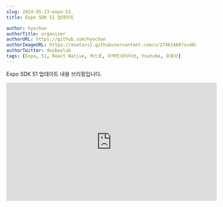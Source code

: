 ```yaml
---
slug: 2024-05-23-expo-51
title: Expo SDK 51 업데이트

author: hyochan
authorTitle: organizer
authorURL: https://github.com/hyochan
authorImageURL: https://avatars1.githubusercontent.com/u/27461460?s=460&u=b5860875e26d33fd70fd210f4ea74f81cdf9d99b&v=4
authorTwitter: dooboolab
tags: [Expo, 51, React Native, 엑스포, 리액트네이티브, Youtube, 유튜브]
---
```



Expo SDK 51 업데이트 내용 브리핑입니다.

<div class="video-container">
<iframe width="560" height="315" src="https://www.youtube.com/embed/f802npsOQII?si=nkQUoeJtF8ypeWww" title="Expo SDK 51 업데이트" frameborder="0" allow="accelerometer; autoplay; clipboard-write; encrypted-media; gyroscope; picture-in-picture; web-share" allowfullscreen></iframe>
</div>

<AdFitMobileBanner
  unit="DAN-kjanuOssm1H2Rd7Z"
  className="adfit-middle-mobile-2024-05-23"
/>